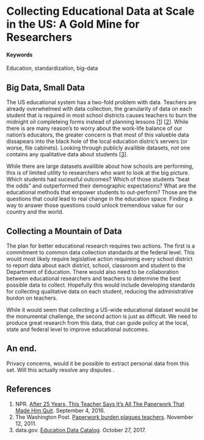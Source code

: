 #  Collecting Educational Data at Scale in the US: A Gold Mine for Researchers {#edu-data}

#### Keywords

Education, standardization, big-data

## Big Data, Small Data

The US educational system has a two-fold problem with data. Teachers are already overwhelmed with data collection, the granularity of data on each student that is required in most school districts causes teachers to burn the midnight oil completeing forms instead of planning lessons [[1](http://www.npr.org/sections/ed/2016/09/04/485838588/after-25-years-this-teacher-says-its-all-the-paperwork-that-made-him-quit)] [[2](https://www.washingtonpost.com/local/paperwork-burden-plagues-teachers/2011/11/11/gIQALB3aFN_story.html?utm_term=.5fd654b15b5a)]. While there is are many reason's to worry about the work-life balance of our nation's educators, the greater concern is that most of this valueble data dissapears into the black hole of the local education distric's servers (or worse, file cabinets). Looking through publicly availible datasets, not one contains any qualitative data about students [[3](https://catalog.data.gov/dataset?groups=education2168#topic=education_navigation)].

While there are large datasets availible about how schools are performing, this is of limited utility to researchers who want to look at the big picture. Which students had sucessful outcomes? Which of those students "beat the odds" and outperformed their demographic expectations? What are the educational methods that empower students to out-perform? Those are the questions that could lead to real change in the education space. Finding a way to answer those questions could unlock tremendous value for our country and the world.

## Collecting a Mountain of Data

The plan for better educational research requires two actions. The first is a commitment to common data collection standards at the federal level. This would most likely require legislative action requireing every school district to report data about each district, school, classroom and student to the Department of Education. There would also need to be collaboration between educational researchers and teachers to determine the best possible data to collect. Hopefully this would include developing standards for collecting qualitative data on each student, reducing the administrative burdon on teachers.

While it would seem that collecting a US-wide educational dataset would be the monumental challenge, the second action is just as difficult. We need to produce great research from this data, that can guide policy at the local, state and federal level to improve educational outcomes. 

## An end.

Privacy concerns, would it be possible to extract personal data from this set. Will this actually resolve any disputes . 

## References
1) NPR. [After 25 Years, This Teacher Says It's All The Paperwork That Made Him Quit](http://www.npr.org/sections/ed/2016/09/04/485838588/after-25-years-this-teacher-says-its-all-the-paperwork-that-made-him-quit). September 4, 2016.
2) The Washington Post. [Paperwork burden plagues teachers](https://www.washingtonpost.com/local/paperwork-burden-plagues-teachers/2011/11/11/gIQALB3aFN_story.html?utm_term=.5fd654b15b5a). November 12, 2011.
3) data.gov. [Education Data Catalog](https://catalog.data.gov/dataset?groups=education2168#topic=education_navigation). October 27, 2017.
